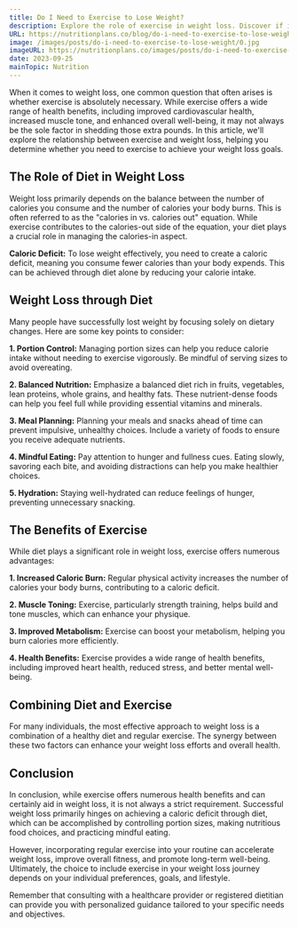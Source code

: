 ```yaml
---
title: Do I Need to Exercise to Lose Weight?
description: Explore the role of exercise in weight loss. Discover if it's necessary and how it complements a healthy diet for effective results..
URL: https://nutritionplans.co/blog/do-i-need-to-exercise-to-lose-weight
image: /images/posts/do-i-need-to-exercise-to-lose-weight/0.jpg
imageURL: https://nutritionplans.co/images/posts/do-i-need-to-exercise-to-lose-weight/0.jpg
date: 2023-09-25
mainTopic: Nutrition
---
```


When it comes to weight loss, one common question that often arises is whether exercise is absolutely necessary. While exercise offers a wide range of health benefits, including improved cardiovascular health, increased muscle tone, and enhanced overall well-being, it may not always be the sole factor in shedding those extra pounds. In this article, we'll explore the relationship between exercise and weight loss, helping you determine whether you need to exercise to achieve your weight loss goals.

## The Role of Diet in Weight Loss

Weight loss primarily depends on the balance between the number of calories you consume and the number of calories your body burns. This is often referred to as the "calories in vs. calories out" equation. While exercise contributes to the calories-out side of the equation, your diet plays a crucial role in managing the calories-in aspect.

**Caloric Deficit:** To lose weight effectively, you need to create a caloric deficit, meaning you consume fewer calories than your body expends. This can be achieved through diet alone by reducing your calorie intake.

## Weight Loss through Diet

Many people have successfully lost weight by focusing solely on dietary changes. Here are some key points to consider:

**1. Portion Control:** Managing portion sizes can help you reduce calorie intake without needing to exercise vigorously. Be mindful of serving sizes to avoid overeating.

**2. Balanced Nutrition:** Emphasize a balanced diet rich in fruits, vegetables, lean proteins, whole grains, and healthy fats. These nutrient-dense foods can help you feel full while providing essential vitamins and minerals.

**3. Meal Planning:** Planning your meals and snacks ahead of time can prevent impulsive, unhealthy choices. Include a variety of foods to ensure you receive adequate nutrients.

**4. Mindful Eating:** Pay attention to hunger and fullness cues. Eating slowly, savoring each bite, and avoiding distractions can help you make healthier choices.

**5. Hydration:** Staying well-hydrated can reduce feelings of hunger, preventing unnecessary snacking.

## The Benefits of Exercise

While diet plays a significant role in weight loss, exercise offers numerous advantages:

**1. Increased Caloric Burn:** Regular physical activity increases the number of calories your body burns, contributing to a caloric deficit.

**2. Muscle Toning:** Exercise, particularly strength training, helps build and tone muscles, which can enhance your physique.

**3. Improved Metabolism:** Exercise can boost your metabolism, helping you burn calories more efficiently.

**4. Health Benefits:** Exercise provides a wide range of health benefits, including improved heart health, reduced stress, and better mental well-being.

## Combining Diet and Exercise

For many individuals, the most effective approach to weight loss is a combination of a healthy diet and regular exercise. The synergy between these two factors can enhance your weight loss efforts and overall health.

## Conclusion

In conclusion, while exercise offers numerous health benefits and can certainly aid in weight loss, it is not always a strict requirement. Successful weight loss primarily hinges on achieving a caloric deficit through diet, which can be accomplished by controlling portion sizes, making nutritious food choices, and practicing mindful eating.

However, incorporating regular exercise into your routine can accelerate weight loss, improve overall fitness, and promote long-term well-being. Ultimately, the choice to include exercise in your weight loss journey depends on your individual preferences, goals, and lifestyle.

Remember that consulting with a healthcare provider or registered dietitian can provide you with personalized guidance tailored to your specific needs and objectives.
